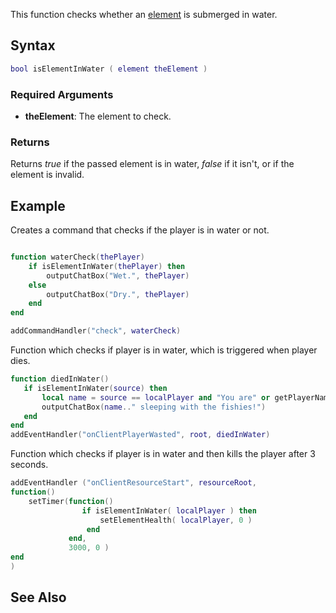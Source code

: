 
{{Server client function}}
This function checks whether an [[/element.md|element]] is submerged in water.

==Syntax==
<syntaxhighlight lang="lua">bool isElementInWater ( element theElement )</syntaxhighlight>
{{OOP||[[/element.md|element]]:isInWater|inWater}}

===Required Arguments===
* '''theElement''': The element to check.

===Returns===
Returns ''true'' if the passed element is in water, ''false'' if it isn't, or if the element is invalid.

==Example==
Creates a command that checks if the player is in water or not.
<section name="Server" class="server" show="true">
<syntaxhighlight lang="lua">

function waterCheck(thePlayer)
    if isElementInWater(thePlayer) then
        outputChatBox("Wet.", thePlayer)
    else
        outputChatBox("Dry.", thePlayer)
    end
end

addCommandHandler("check", waterCheck)
</syntaxhighlight>
</section>

Function which checks if player is in water, which is triggered when player dies.

<section name="Client" class="client" show="true">
<syntaxhighlight lang="lua">
function diedInWater()
   if isElementInWater(source) then
       local name = source == localPlayer and "You are" or getPlayerName(source).." is"
       outputChatBox(name.." sleeping with the fishies!")
   end
end
addEventHandler("onClientPlayerWasted", root, diedInWater)
</syntaxhighlight>
</section>

Function which checks if player is in water and then kills the player after 3 seconds.

<section name="Client" class="client" show="true">
<syntaxhighlight lang="lua">
addEventHandler ("onClientResourceStart", resourceRoot,
function()
    setTimer(function()
                if isElementInWater( localPlayer ) then
                    setElementHealth( localPlayer, 0 )
                 end
             end,
             3000, 0 )
end
)
</syntaxhighlight>
</section>

==See Also==
{{Element functions}}